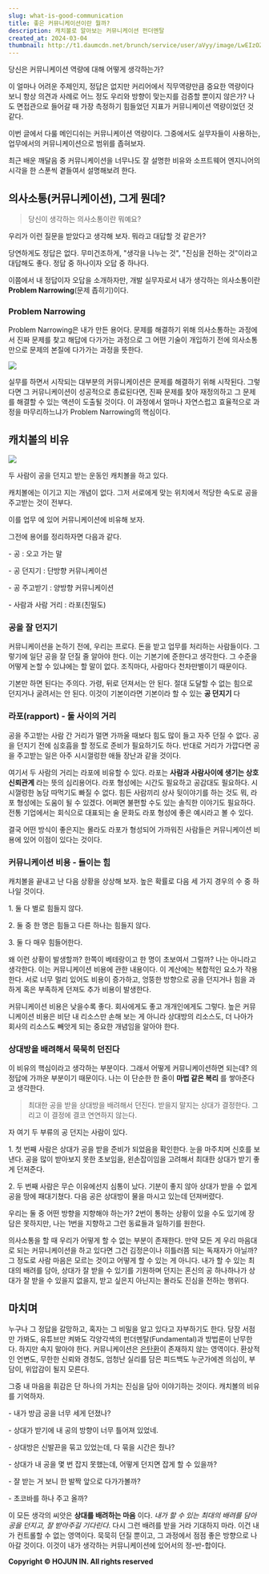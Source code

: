 ```yaml
---
slug: what-is-good-communication
title: 좋은 커뮤니케이션이란 뭘까?
description: 캐치볼로 알아보는 커뮤니케이션 펀더멘탈
created_at: 2024-03-04
thumbnail: http://t1.daumcdn.net/brunch/service/user/aVyy/image/LwEIzOZ_0X2uR8QcpdPIQVs4q40.png
---
```


당신은 커뮤니케이션 역량에 대해 어떻게 생각하는가?

이 얼마나 어려운 주제인지, 정답은 없지만 커리어에서 직무역량만큼 중요한 역량이다 보니 항상 의견과 사례로 어느 정도 우리와 방향이 맞는지를
검증할 뿐이지 않은가? 나도 면접관으로 들어갈 때 가장 측정하기 힘들었던 지표가 커뮤니케이션 역량이었던 것 같다.

이번 글에서 다룰 메인디쉬는 커뮤니케이션 역량이다. 그중에서도 실무자들이 사용하는, 업무에서의 커뮤니케이션으로 범위를 좁혀보자.

최근 배운 깨달음 중 커뮤니케이션을 너무나도 잘 설명한 비유와 소프트웨어 엔지니어의 시각을 한 스푼씩 곁들여서 설명해보려 한다.

## 의사소통(커뮤니케이션), 그게 뭔데?

> 당신이 생각하는 의사소통이란 뭐예요?

우리가 이런 질문을 받았다고 생각해 보자. 뭐라고 대답할 것 같은가?

당연하게도 정답은 없다. 무미건조하게, "생각을 나누는 것", "진심을 전하는 것"이라고 대답해도 좋다. 정답 중 하나이자 오답 중 하나다.

이쯤에서 내 정답이자 오답을 소개하자만, 개발 실무자로서 내가 생각하는 의사소통이란 **Problem Narrowing**(문제
좁히기)이다.

### **Problem Narrowing**

Problem Narrowing은 내가 만든 용어다. 문제를 해결하기 위해 의사소통하는 과정에서 진짜 문제를 찾고 해답에 다가가는 과정으로
그 어떤 기술이 개입하기 전에 의사소통 만으로 문제의 본질에 다가가는 과정을 뜻한다.

![](http://t1.daumcdn.net/brunch/service/user/aVyy/image/KVLeUsq0sDugH-QJiMYzSTz3Epw.png)

실무를 하면서 시작되는 대부분의 커뮤니케이션은 문제를 해결하기 위해 시작된다. 그렇다면 그 커뮤니케이션이 성공적으로 종료된다면, 진짜 문제를
찾아 재정의하고 그 문제를 해결할 수 있는 액션이 도출될 것이다. 이 과정에서 얼마나 자연스럽고 효율적으로 과정을 마무리하느냐가
Problem Narrowing의 핵심이다.

## **캐치볼의 비유**

![](http://t1.daumcdn.net/brunch/service/user/aVyy/image/QTn8IFe6ExB3lDzyVvHKAdLH6WA.png)

두 사람이 공을 던지고 받는 운동인 캐치볼을 하고 있다.

캐치볼에는 이기고 지는 개념이 없다. 그저 서로에게 맞는 위치에서 적당한 속도로 공을 주고받는 것이 전부다.

이를 업무 에 있어 커뮤니케이션에 비유해 보자.

그전에 용어를 정리하자면 다음과 같다.

\- 공 : 오고 가는 말

\- 공 던지기 : 단방향 커뮤니케이션

\- 공 주고받기 : 양방향 커뮤니케이션

\- 사람과 사람 거리 : 라포(친밀도)

### **공을 잘 던지기**

커뮤니케이션을 논하기 전에, 우리는 프로다. 돈을 받고 업무를 처리하는 사람들이다. 그렇기에 일단 공을 잘 던질 줄 알아야 한다. 이는
기본기에 준한다고 생각한다. 그 수준을 어떻게 논할 수 있냐에는 할 말이 없다. 조직마다, 사람마다 천차만별이기 때문이다.

기본만 하면 된다는 주의다. 가령, 뒤로 던져서는 안 된다. 절대 도달할 수 없는 힘으로 던지거나 굴려서는 안 된다. 이것이 기본이라면
기본이라 할 수 있는 **공 던지기** 다

### **라포(rapport) - 둘 사이의 거리**

공을 주고받는 사람 간 거리가 멀면 가까울 때보다 힘도 많이 들고 자주 던질 수 없다. 공을 던지기 전에 심호흡을 할 정도로 준비가
필요하기도 하다. 반대로 거리가 가깝다면 공을 주고받는 일은 아주 시시껄렁한 애들 장난과 같을 것이다.

여기서 두 사람의 거리는 라포에 비유할 수 있다. 라포는 **사람과 사람사이에 생기는 상호신뢰관계** 라는 뜻의 심리용어다. 라포 형성에는
시간도 필요하고 공감대도 필요하다. 시시껄렁한 농담 따먹기도 빠질 수 없다. 힘든 사람끼리 상사 뒷이야기를 하는 것도 뭐, 라포 형성에는
도움이 될 수 있겠다. 어쩌면 불편할 수도 있는 솔직한 이야기도 필요하다. 전통 기업에서는 회식으로 대표되는 술 문화도 라포 형성에 좋은
예시라고 볼 수 있다.

결국 어떤 방식이 좋은지는 몰라도 라포가 형성되어 가까워진 사람들은 커뮤니케이션 비용에 있어 이점이 있다는 것이다.

### **커뮤니케이션 비용 - 들이는 힘**

캐치볼을 끝내고 난 다음 상황을 상상해 보자. 높은 확률로 다음 세 가지 경우의 수 중 하나일 것이다.

1\. 둘 다 별로 힘들지 않다.

2\. 둘 중 한 명은 힘들고 다른 하나는 힘들지 않다.

3\. 둘 다 매우 힘들어한다.

왜 이런 상황이 발생할까? 한쪽이 베테랑이고 한 명이 초보여서 그럴까? 나는 아니라고 생각한다. 이는 커뮤니케이션 비용에 관한 내용이다. 이
계산에는 복합적인 요소가 작용한다. 서로 너무 멀리 있어도 비용이 증가하고, 엉뚱한 방향으로 공을 던지거나 힘을 과하게 혹은 부족하게 던져도
추가 비용이 발생한다.

커뮤니케이션 비용은 낮을수록 좋다. 회사에게도 좋고 개개인에게도 그렇다. 높은 커뮤니케이션 비용은 비단 내 리소스만 손해 보는 게 아니라
상대방의 리소스도, 더 나아가 회사의 리소스도 빼앗게 되는 중요한 개념임을 알아야 한다.

### **상대방을 배려해서 묵묵히 던진다**

이 비유의 핵심이라고 생각하는 부분이다. 그래서 어떻게 커뮤니케이션하면 되는데? 의 정답에 가까운 부분이기 때문이다. 나는 이 단순한 한
줄이 **마법 같은 복리** 를 쌓아준다고 생각한다.

> 최대한 공을 받을 상대방을 배려해서 던진다. 받을지 말지는 상대가 결정한다. 그리고 이 결정에 결코 연연하지 않는다.

자 여기 두 부류의 공 던지는 사람이 있다.

1\. 첫 번째 사람은 상대가 공을 받을 준비가 되었음을 확인한다. 눈을 마주치며 신호를 보낸다. 공을 많이 받아보지 못한 초보임을,
왼손잡이임을 고려해서 최대한 상대가 받기 좋게 던져준다.

2\. 두 번째 사람은 무슨 이유에선지 심통이 났다. 기분이 좋지 않아 상대가 받을 수 없게 공을 땅에 패대기쳤다. 다음 공은 상대방이 물을
마시고 있는데 던져버렸다.

우리는 둘 중 어떤 방향을 지향해야 하는가? 2번이 통하는 상황이 있을 수도 있기에 장담은 못하지만, 나는 1번을 지향하고 그런 동료들과
일하기를 원한다.

의사소통을 할 때 우리가 어떻게 할 수 없는 부분이 존재한다. 만약 모든 게 우리 마음대로 되는 커뮤니케이션을 하고 있다면 그건 김정은이나
히틀러쯤 되는 독재자가 아닐까? 그 정도로 사람 마음은 모르는 것이고 어떻게 할 수 있는 게 아니다. 내가 할 수 있는 최대의 배려를 담아,
상대가 잘 받을 수 있기를 기원하며 던지는 혼신의 공 하나하나가 상대가 잘 받을 수 있을지 없을지, 받고 싶은지 아닌지는 몰라도 진심을
전하는 행위다.

## 마치며

누구나 그 정답을 갈망하고, 혹자는 그 비밀을 알고 있다고 자부하기도 한다. 당장 서점만 가봐도, 유튜브만 켜봐도 각양각색의
펀더멘탈(Fundamental)과 방법론이 난무한다. 하지만 속지 말아야 한다. 커뮤니케이션은
[은탄환](https://namu.wiki/w/%25EB%25%2520A7%2588%25%2520EB%25%2520B2%2595%25%2520EC%25%25209D%2598%2520%25%2520EC%25%25209D%2580%25%2520ED%2583%2584%25%2520ED%2599%2598)이
존재하지 않는 영역이다. 환상적인 언변도, 무한한 신뢰와 경청도, 엄청난 실리를 담은 피드백도 누군가에겐 의심이, 부담이, 위압감이 될지
모른다.

그중 내 마음을 휘감은 단 하나의 가치는 진심을 담아 이야기하는 것이다. 캐치볼의 비유를 기억하자.

\- 내가 방금 공을 너무 세게 던졌나?

\- 상대가 받기에 내 공의 방향이 너무 틀어져 있었네.

\- 상대방은 신발끈을 묶고 있었는데, 다 묶을 시간은 줬나?

\- 상대가 내 공을 몇 번 잡지 못했는데, 어떻게 던지면 잡게 할 수 있을까?

\- 잘 받는 거 보니 한 발짝 앞으로 다가가볼까?

\- 초코바를 하나 주고 올까?

이 모든 생각의 씨앗은 **상대를 배려하는 마음** 이다. _내가 할 수 있는 최대의 배려를 담아 공을 던지고, 잘 받아주길 기다린다_.
다시 그런 배려를 받을 거라 기대하지 마라. 이건 내가 컨트롤할 수 없는 영역이다. 묵묵히 던질 뿐이고, 그 과정에서 점점 좋은 방향으로
나아갈 것이다. 이것이 내가 생각하는 커뮤니케이션에 있어서의 정-반-합이다.

**Copyright © HOJUN IN. All rights reserved**
